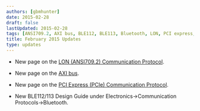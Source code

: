 ```yaml
---
authors: [gbmhunter]
date: 2015-02-28
draft: false
lastUpdated: 2015-02-28
tags: [ANSI709.2, AXI bus, BLE112, BLE113, Bluetooth, LON, PCI express, PCIe]
title: February 2015 Updates
type: updates
---
```


* New page on the [LON (ANSI709.2) Communication Protocol](/electronics/communication-protocols/lon-ansi709-2-communication-protocol).

* New page on the [AXI bus](/electronics/communication-protocols/axi-bus).

* New page on the [PCI Express (PCIe) Communication Protocol](/electronics/communication-protocols/pci-express-pcie).

* New BLE112/113 Design Guide under Electronics->Communication Protocols->Bluetooth.
